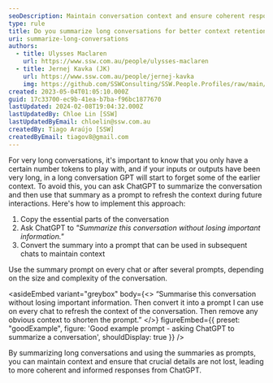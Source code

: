 ```yaml
---
seoDescription: Maintain conversation context and ensure coherent responses by summarizing long conversations and using summaries as prompts.
type: rule
title: Do you summarize long conversations for better context retention?
uri: summarize-long-conversations
authors:
  - title: Ulysses Maclaren
    url: https://www.ssw.com.au/people/ulysses-maclaren
  - title: Jernej Kavka (JK)
    url: https://www.ssw.com.au/people/jernej-kavka
    img: https://github.com/SSWConsulting/SSW.People.Profiles/raw/main/Jernej-Kavka/Images/Jernej-Kavka-Profile.jpg
created: 2023-05-04T01:05:10.000Z
guid: 17c33700-ec9b-41ea-b7ba-f96bc1877670
lastUpdated: 2024-02-08T19:04:32.000Z
lastUpdatedBy: Chloe Lin [SSW]
lastUpdatedByEmail: chloelin@ssw.com.au
createdBy: Tiago Araújo [SSW]
createdByEmail: tiagov8@gmail.com
---
```


For very long conversations, it's important to know that you only have a certain number tokens to play with, and if your inputs or outputs have been very long, in a long conversation GPT will start to forget some of the earlier context. To avoid this, you can ask ChatGPT to summarize the conversation and then use that summary as a prompt to refresh the context during future interactions.
Here's how to implement this approach:

1. Copy the essential parts of the conversation
2. Ask ChatGPT to _"Summarize this conversation without losing important information."_
3. Convert the summary into a prompt that can be used in subsequent chats to maintain context

Use the summary prompt on every chat or after several prompts, depending on the size and complexity of the conversation.

<asideEmbed
  variant="greybox"
  body={<>
    “Summarise this conversation without losing important information. Then convert it into a prompt I can use on every chat to refresh the context of the conversation. Then remove any obvious context to shorten the prompt.”
  </>}
  figureEmbed={{
    preset: "goodExample",
    figure: 'Good example prompt - asking ChatGPT to summarize a conversation',
    shouldDisplay: true
  }}
/>

By summarizing long conversations and using the summaries as prompts, you can maintain context and ensure that crucial details are not lost, leading to more coherent and informed responses from ChatGPT.
